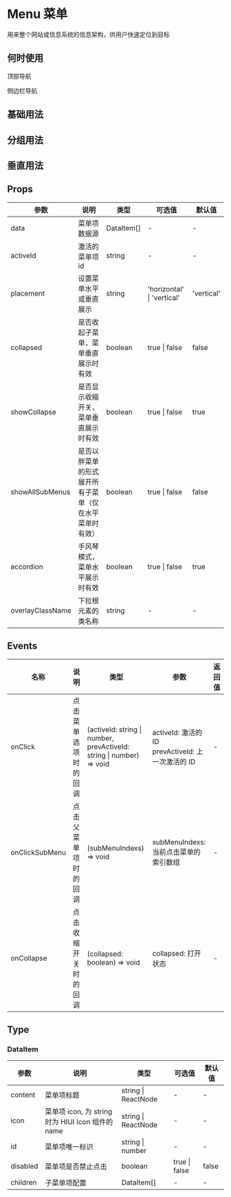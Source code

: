 # Menu 菜单

用来整个网站或信息系统的信息架构，供用户快速定位到目标

## 何时使用

顶部导航

侧边栏导航

## 基础用法


<DemoRow />

## 分组用法


<DemoFat />

## 垂直用法


<DemoVertical />

## Props

| 参数             | 说明                                                   | 类型       | 可选值                     | 默认值     |
| ---------------- | ------------------------------------------------------ | ---------- | -------------------------- | ---------- |
| data             | 菜单项数据源                                           | DataItem[] | -                          | -          |
| activeId         | 激活的菜单项 id                                        | string     | -                          | -          |
| placement        | 设置菜单水平或垂直展示                                 | string     | 'horizontal' \| 'vertical' | 'vertical' |
| collapsed        | 是否收起子菜单，菜单垂直展示时有效                     | boolean    | true \| false              | false      |
| showCollapse     | 是否显示收缩开关，菜单垂直展示时有效                   | boolean    | true \| false              | true       |
| showAllSubMenus  | 是否以胖菜单的形式展开所有子菜单（仅在水平菜单时有效） | boolean    | true \| false              | false      |
| accordion        | 手风琴模式，菜单水平展示时有效                         | boolean    | true \| false              | true       |
| overlayClassName | 下拉根元素的类名称                                     | string     | -                          | -          |

## Events

| 名称           | 说明                 | 类型                                                                 | 参数                                                    | 返回值 |
| -------------- | -------------------- | -------------------------------------------------------------------- | ------------------------------------------------------- | ------ |
| onClick        | 点击菜单选项时的回调 | (activeId: string \| number, prevActiveId: string \| number) => void | activeId: 激活的 ID <br/> prevActiveId: 上一次激活的 ID | -      |
| onClickSubMenu | 点击父菜单项时的回调 | (subMenuIndexs) => void                                              | subMenuIndexs: 当前点击菜单的索引数组                   | -      |
| onCollapse     | 点击收缩开关时的回调 | (collapsed: boolean) => void                                         | collapsed: 打开状态                                     | -      |

## Type

### DataItem

| 参数     | 说明                                              | 类型                | 可选值        | 默认值 |
| -------- | ------------------------------------------------- | ------------------- | ------------- | ------ |
| content  | 菜单项标题                                        | string \| ReactNode | -             | -      |
| icon     | 菜单项 icon, 为 string 时为 HIUI Icon 组件的 name | string \| ReactNode | -             | -      |
| id       | 菜单项唯一标识                                    | string \| number    | -             | -      |
| disabled | 菜单项是否禁止点击                                | boolean             | true \| false | false  |
| children | 子菜单项配置                                      | DataItem[]          | -             | -      |
